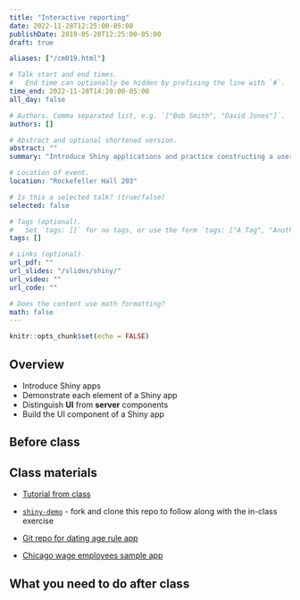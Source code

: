 ```yaml
---
title: "Interactive reporting"
date: 2022-11-28T12:25:00-05:00
publishDate: 2019-05-20T12:25:00-05:00
draft: true

aliases: ["/cm019.html"]

# Talk start and end times.
#   End time can optionally be hidden by prefixing the line with `#`.
time_end: 2022-11-28T14:20:00-05:00
all_day: false

# Authors. Comma separated list, e.g. `["Bob Smith", "David Jones"]`.
authors: []

# Abstract and optional shortened version.
abstract: ""
summary: "Introduce Shiny applications and practice constructing a user interface."

# Location of event.
location: "Rockefeller Hall 203"

# Is this a selected talk? (true/false)
selected: false

# Tags (optional).
#   Set `tags: []` for no tags, or use the form `tags: ["A Tag", "Another Tag"]` for one or more tags.
tags: []

# Links (optional).
url_pdf: ""
url_slides: "/slides/shiny/"
url_video: ""
url_code: ""

# Does the content use math formatting?
math: false
---
```


```r
knitr::opts_chunk$set(echo = FALSE)
```

## Overview

* Introduce Shiny apps
* Demonstrate each element of a Shiny app
* Distinguish **UI** from **server** components
* Build the UI component of a Shiny app

## Before class

## Class materials

* [Tutorial from class](/notes/shiny/)
* [`shiny-demo`](https://github.com/cis-ds/shiny-demo) - fork and clone this repo to follow along with the in-class exercise

* [Git repo for dating age rule app](https://github.com/bensoltoff/age-rule)
* [Chicago wage employees sample app](https://bensoltoff.shinyapps.io/chicago-employees/)

## What you need to do after class
